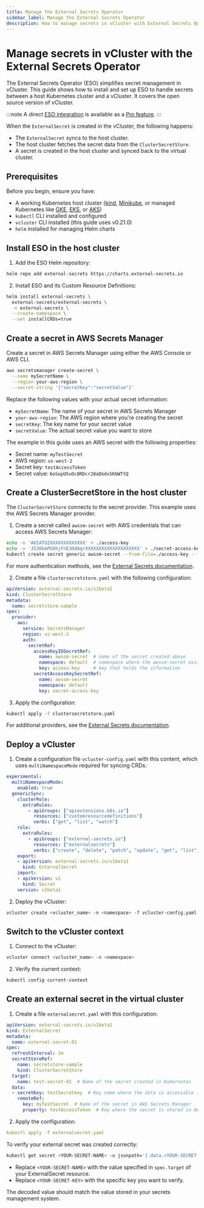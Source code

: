 ```yaml
---
title: Manage the External Secrets Operator
sidebar_label: Manage the External Secrets Operator
description: How to manage secrets in vCluster with External Secrets Operator (ESO).
---
```


<!-- vale off -->

# Manage secrets in vCluster with the External Secrets Operator

The External Secrets Operator (ESO) simplifies secret management in vCluster. This guide shows how to install and set up ESO to handle secrets between a host Kubernetes cluster and a vCluster. It covers the open source version of vCluster.

:::note 
A direct [ESO integration](https://www.vcluster.com/docs/vcluster/configure/vcluster-yaml/integrations/eso) is available as a [Pro feature](https://website.vcluster.com/enterprise-demo).
:::

When the `ExternalSecret` is created in the vCluster, the following happens:

-  The `ExternalSecret` syncs to the host cluster.
- The host cluster fetches the secret data from the `ClusterSecretStore`.
- A secret is created in the host cluster and synced back to the virtual cluster.


## Prerequisites

Before you begin, ensure you have:

- A working Kubernetes host cluster ([kind](https://kind.sigs.k8s.io/), [Minikube](https://minikube.sigs.k8s.io/), or managed Kubernetes like [GKE](https://cloud.google.com/kubernetes-engine), [EKS](https://aws.amazon.com/eks/), or [AKS](https://azure.microsoft.com/en-us/products/kubernetes-service))
- `kubectl` CLI installed and configured
- `vcluster` CLI installed (this guide uses v0.21.0)
- `helm` installed for managing Helm charts

## Install ESO in the host cluster

1. Add the ESO Helm repository:

  ```bash
  helm repo add external-secrets https://charts.external-secrets.io
  ```

2. Install ESO and its Custom Resource Definitions:

  ```bash
  helm install external-secrets \
    external-secrets/external-secrets \
    -n external-secrets \
    --create-namespace \
    --set installCRDs=true
  ```

## Create a secret in AWS Secrets Manager

Create a secret in AWS Secrets Manager using either the AWS Console or AWS CLI.

```bash
aws secretsmanager create-secret \
  --name mySecretName \
  --region your-aws-region \
  --secret-string '{"secretKey":"secretValue"}'
```

Replace the following values with your actual secret information:

- `mySecretName`: The name of your secret in AWS Secrets Manager
- `your-aws-region`: The AWS region where you're creating the secret
- `secretKey`: The key name for your secret value
- `secretValue`: The actual secret value you want to store

The example in this guide uses an AWS secret with the following properties:

- Secret name: `myTestSecret`
- AWS region: `us-west-2`
- Secret key: `testAccessToken`
- Secret value: `6oSopU5uOc8RDcr28aDkdxSKbWTtQ`

## Create a ClusterSecretStore in the host cluster

The `ClusterSecretStore` connects to the secret provider. This example uses the AWS Secrets Manager provider.

1. Create a secret called `awssm-secret` with AWS credentials that can access AWS Secrets Manager:

  ```bash
  echo -n 'AKIATUZXXXXXXXXXXXXX' > ./access-key
  echo -n 'J53OkmPG8hjFnE3DdAqrXXXXXXXXXXXXXXXXXXXX' > ./secret-access-key
  kubectl create secret generic awssm-secret --from-file=./access-key --from-file=./secret-access-key
  ```

  For more authentication methods, see the [External Secrets documentation](https://external-secrets.io/latest/provider/aws-secrets-manager/).

2. Create a file `clustersecretstore.yaml` with the following configuration:

  ```yaml
  apiVersion: external-secrets.io/v1beta1
  kind: ClusterSecretStore
  metadata:
    name: secretstore-sample
  spec:
    provider:
      aws:
        service: SecretsManager
        region: us-west-2
        auth:
          secretRef:
            accessKeyIDSecretRef:
              name: awssm-secret  # name of the secret created above
              namespace: default  # namespace where the awssm-secret exists
              key: access-key     # key that holds the information
            secretAccessKeySecretRef:
              name: awssm-secret
              namespace: default
              key: secret-access-key
  ```

3. Apply the configuration:

  ```bash
  kubectl apply -f clustersecretstore.yaml
  ```

  For additional providers, see the [External Secrets documentation](https://external-secrets.io/latest/provider/aws-secrets-manager/).

## Deploy a vCluster

1. Create a configuration file `vcluster-config.yaml` with this content, which uses `multiNamespaceMode` required for syncing CRDs:

  ```yaml
  experimental:
    multiNamespaceMode:
      enabled: true
    genericSync:
      clusterRole:
        extraRules:
          - apiGroups: ["apiextensions.k8s.io"]
            resources: ["customresourcedefinitions"]
            verbs: ["get", "list", "watch"]
      role:
        extraRules:
          - apiGroups: ["external-secrets.io"]
            resources: ["externalsecrets"]
            verbs: ["create", "delete", "patch", "update", "get", "list", "watch"]
      export:
      - apiVersion: external-secrets.io/v1beta1
        kind: ExternalSecret
      import:
      - apiVersion: v1
        kind: Secret
      version: v1beta1
  ```

2. Deploy the vCluster:

  ```bash
  vcluster create <vcluster_name> -n <namespace> -f vcluster-config.yaml
  ```

## Switch to the vCluster context

1. Connect to the vCluster:

  ```bash
  vcluster connect <vcluster_name> -n <namespace>
  ```

2. Verify the current context:

  ```bash
  kubectl config current-context
  ```

## Create an external secret in the virtual cluster

1. Create a file `externalsecret.yaml` with this configuration:

  ```yaml
  apiVersion: external-secrets.io/v1beta1
  kind: ExternalSecret
  metadata:
    name: external-secret-01
  spec:
    refreshInterval: 1m
    secretStoreRef:
      name: secretstore-sample
      kind: ClusterSecretStore
    target:
      name: test-secret-01  # Name of the secret created in Kubernetes
    data:
    - secretKey: testSecretkey  # Key name where the data is accessible in Kubernetes
      remoteRef:
        key: myTestSecret  # Name of the secret in AWS Secrets Manager
        property: testAccessToken  # Key where the secret is stored in AWS Secrets Manager
  ```

2. Apply the configuration:

  ```yaml
  kubectl apply -f externalsecret.yaml
  ```

To verify your external secret was created correctly:

```bash
kubectl get secret <YOUR-SECRET-NAME> -o jsonpath='{.data.<YOUR-SECRET-KEY>}' | base64 --decode
```

- Replace `<YOUR-SECRET-NAME>` with the value specified in `spec.target` of your ExternalSecret resource.
- Replace `<YOUR-SECRET-KEY>` with the specific key you want to verify.

The decoded value should match the value stored in your secrets management system.